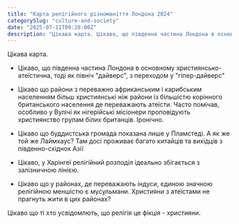 ```yaml
---
title: "Карта релігійного різноманіття Лондона 2024"
categorySlug: "culture-and-society"
date: "2025-07-11T09:28:00Z"
description: "Цікава карта. Цікаво, що південна частина Лондона в основному християнсько-атеїстична, тоді як північ дайверс."
---
```


Цікава карта.

- Цікаво, що південна частина Лондона в основному християнсько-атеїстична, тоді як північ "дайверс", з переходом у "гіпер-дайверс"

- Цікаво що райони з переважно африканським і карибським населенням більш християнські ніж райони із більшістю корінного британського населення де переважають атеїсти. Часто помічав, особливо у Вулічі як нігерійські місіонери проповідують християнство групам білих британців. Іронічно.

- Цікаво що буддистська громада показана лише у Пламстеді. А як же той же Лаймхаус? Там досі проживає багато китайців та вихідців з південно-східнох Азії

- Цікаво, у Харінгеї релігійний розподіл ідеально збігається з залізничною лінією.

- Цікаво що у районах, де переважають індуси, єдиною значною релігійною меншістю є мусульмани. Християни з атеїстами не прагнуть жити в цих районах?

Цікаво що ті хто усвідомлють, що релігія це фікція - християни.
